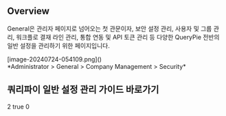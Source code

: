 ## Overview
General은 관리자 페이지로 넘어오는 첫 관문이자, 보안 설정 관리, 사용자 및 그룹 관리, 워크플로 결재 라인 관리, 통합 연동 및 API 토큰 관리 등 다양한 QueryPie 전반의 일반 설정을 관리하기 위한 페이지입니다.

<p align="center">
<div>[image-20240724-054109.png]()</div>
*Administrator &gt; General &gt; Company Management &gt; Security*
</p>

## 쿼리파이 일반 설정 관리 가이드 바로가기
2
true
0